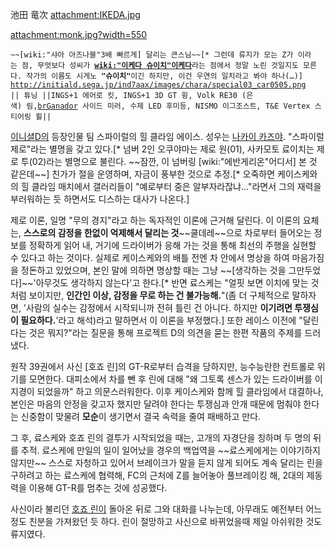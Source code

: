 池田 竜次
attachment:IKEDA.jpg

attachment:monk.jpg?width=550

 ~~[wiki:"샤아 아즈나블"3배 빠르게] 달리는 큰스님~~[* 그런데 류지가 모는 Z가 '''{{{#red 빨간색}}}'''이라는 점, 무엇보다 성씨가 '''[[wiki:"이케다 슈이치"이케다]]'''라는 점에서 정말 노린 것일지도 모른다. 작가의 이름도 시게노 '''"슈이치"'''이긴 하지만, 이건 우연의 일치라고 봐야 하나(…)]
 http://initiald.sega.jp/ind7aax/images/chara/special03_car0505.png
 || 튜닝 ||INGS+1 에어로 킷, INGS+1 3D GT 윙, Volk RE30 (은색) 림,[[br]]Ganador 사이드 미러, 수제 LED 후미등, NISMO 이그조스트, T&E Vertex 스티어링 휠||

[[이니셜D]]의 등장인물
팀 스파이럴의 힐 클라임 에이스. 성우는 [[나카이 카즈야]].
"스파이럴 제로"라는 별명을 갖고 있다.[* 넘버 2인 오쿠야마는 제로 원(01), 사카모토 료이치는 제로 투(02)라는 별명으로 불린다. ~~잠깐, 이 넘버링 [wiki:"에반게리온"어디서] 본 것 같은데~~] 친가가 절을 운영하며, 자금이 풍부한 것으로 추정.[* 오죽하면 케이스케와의 힐 클라임 매치에서 갤러리들이 "예로부터 중은 알부자라잖냐..."라면서 그의 재력을 부러워하는 듯 하면서도 디스하는 대사가 나온다.]

제로 이론, 일명 "무의 경지"라고 하는 독자적인 이론에 근거해 달린다. 이 이론의 요체는, '''스스로의 감정을 한없이 억제해서 달리는 것'''~~쿨데레~~으로 차로부터 들어오는 정보를 정확하게 읽어 내, 거기에 드라이버가 응해 가는 것을 통해 최선의 주행을 실현할 수 있다고 하는 것이다. 실제로 케이스케와의 배틀 전엔 차 안에서 명상을 하여 마음가짐을 정돈하고 있었으며, 본인 말에 의하면 명상할 때는 그냥 ~~[생각하는 것을 그만두었다]~~'아무것도 생각하지 않는다'고 한다.[* 반면 료스케는 "얼핏 보면 이치에 맞는 것처럼 보이지만, '''인간인 이상, 감정을 무로 하는 건 불가능해.'''"(좀 더 구체적으로 말하자면, '사람의 실수는 감정에서 시작되니까 전혀 틀린 건 아니다. 하지만 '''이기려면 투쟁심이 필요하다.''''라고 해석)라고 말하면서 이 이론을 부정했다.] 또한 레이스 이전에 "달린다는 것은 뭐지?"라는 질문을 통해 프로젝트 D의 의견을 묻는 한편 작품의 주제를 드러냈다.

원작 39권에서 사신 [호죠 린]의 GT-R로부터 습격을 당하지만, 능수능란한 컨트롤로 위기를 모면한다. 대피소에서 차를 뺀 후 린에 대해 "왜 그토록 센스가 있는 드라이버를 이 지경이 되었을까" 하고 의문스러워한다. 이후 케이스케와 함께 힐 클라임에서 대결하나, 본인은 마음의 안정을 갖고자 했지만 달려야 한다는 투쟁심과 안개 때문에 멈춰야 한다는 신중함이 맞물려 '''모순'''이 생기면서 결국 속력을 줄여 패배하고 만다.

그 후, 료스케와 호죠 린의 결투가 시작되었을 때는, 고개의 자경단을 칭하며 두 명의 뒤를 추적. 료스케에 만일의 일이 일어났을 경우의 백업역을 ~~료스케에게는 이야기하지 않지만~~ 스스로 자청하고 있어서 브레이크가 말을 듣지 않게 되어도 계속 달리는 린을 구하려고 하는 료스케에 협력해, FC의 근처에 Z를 늘어놓아 풀브레이킹 해, 2대의 제동력을 이용해 GT-R를 멈추는 것에 성공했다.

사신이라 불리던 [[호죠 린]]이 돌아온 뒤로 그와 대화를 나누는데, 아무래도 예전부터 어느정도 친분을 가져왔던 듯 하다. 린이 절망하고 사신으로 바뀌었을때 제일 아쉬워한 것도 류지였다.
